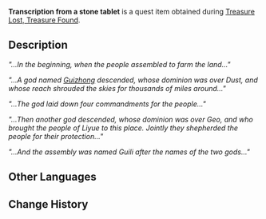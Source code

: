 {{Item Infobox
|id           = 100460
|image        = Item Transcription.png
|type         = Quest Items
|description  = The transcript seems to be a record of some event...
|source1      = Obtained during the [[Treasure Lost, Treasure Found]] quest
}}
'''Transcription from a stone tablet''' is a quest item obtained during [[Treasure Lost, Treasure Found]].

==Description==
''"...In the beginning, when the people assembled to farm the land..."''

''"...A god named [[Guizhong]] descended, whose dominion was over Dust, and whose reach shrouded the skies for thousands of miles around..."''

''"...The god laid down four commandments for the people..." ''

''"...Then another god descended, whose dominion was over Geo, and who brought the people of Liyue to this place. Jointly they shepherded the people for their protection..."''

''"...And the assembly was named Guili after the names of the two gods..."''

==Other Languages==
{{Other Languages|default_hidden = 1
|en      = Transcription from a stone tablet
|zhs     = 从石碑上抄下来的文字
|zhs_rm  = Cóng Shíbēi Shàng Chāo Xiàlái de Wénzì
|zht     = 從石碑上抄下來的文字
|zht_rm  = Cóng Shíbēi Shàng Chāo Xiàlái de Wénzì
|ja      = 石碑を写した文字
|ja_rm   = Sekihi wo Utsushita Moji
|ko      = 비석에서 베낀 글
|ko_rm   = 
|es      = Transcripción de estela
|fr      = Copie de l'inscription d'une stèle
|ru      = Текст с каменной таблички
|th      = ตัวอักษรที่คัดลอกมาจากป้ายหิน
|th_rm   = 
|vi      = Văn Tự Sao Chép Từ Bia Đá
|de      = Von einer Steintafel abgeschriebener Text
|id      = Transkripsi dari Tablet Batu
|pt      = Transcrição de uma Placa de Pedra
}}

==Change History==
{{Change History|1.0}}